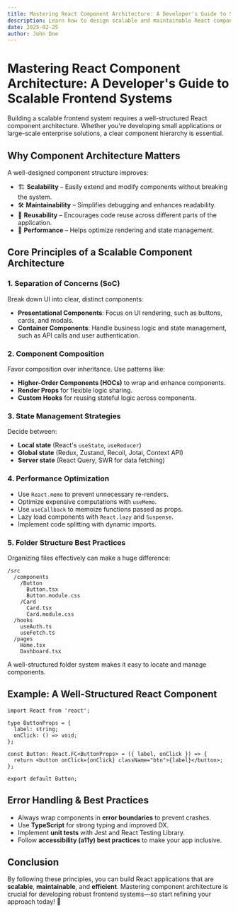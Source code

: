```yaml
---
title: Mastering React Component Architecture: A Developer's Guide to Scalable Frontend Systems
description: Learn how to design scalable and maintainable React component architectures for enterprise applications.
date: 2025-02-25
author: John Doe
---
```


# Mastering React Component Architecture: A Developer's Guide to Scalable Frontend Systems

Building a scalable frontend system requires a well-structured React component architecture. Whether you're developing small applications or large-scale enterprise solutions, a clear component hierarchy is essential.

## Why Component Architecture Matters

A well-designed component structure improves:
- 🏗 **Scalability** – Easily extend and modify components without breaking the system.
- 🛠 **Maintainability** – Simplifies debugging and enhances readability.
- 🔄 **Reusability** – Encourages code reuse across different parts of the application.
- 🎯 **Performance** – Helps optimize rendering and state management.

## Core Principles of a Scalable Component Architecture

### 1. **Separation of Concerns (SoC)**
Break down UI into clear, distinct components:
- **Presentational Components**: Focus on UI rendering, such as buttons, cards, and modals.
- **Container Components**: Handle business logic and state management, such as API calls and user authentication.

### 2. **Component Composition**
Favor composition over inheritance. Use patterns like:
- **Higher-Order Components (HOCs)** to wrap and enhance components.
- **Render Props** for flexible logic sharing.
- **Custom Hooks** for reusing stateful logic across components.

### 3. **State Management Strategies**
Decide between:
- **Local state** (React's `useState`, `useReducer`)
- **Global state** (Redux, Zustand, Recoil, Jotai, Context API)
- **Server state** (React Query, SWR for data fetching)

### 4. **Performance Optimization**
- Use `React.memo` to prevent unnecessary re-renders.
- Optimize expensive computations with `useMemo`.
- Use `useCallback` to memoize functions passed as props.
- Lazy load components with `React.lazy` and `Suspense`.
- Implement code splitting with dynamic imports.

### 5. **Folder Structure Best Practices**
Organizing files effectively can make a huge difference:
```
/src
  /components
    /Button
      Button.tsx
      Button.module.css
    /Card
      Card.tsx
      Card.module.css
  /hooks
    useAuth.ts
    useFetch.ts
  /pages
    Home.tsx
    Dashboard.tsx
```
A well-structured folder system makes it easy to locate and manage components.

## Example: A Well-Structured React Component

```tsx
import React from 'react';

type ButtonProps = {
  label: string;
  onClick: () => void;
};

const Button: React.FC<ButtonProps> = ({ label, onClick }) => {
  return <button onClick={onClick} className="btn">{label}</button>;
};

export default Button;
```

## Error Handling & Best Practices
- Always wrap components in **error boundaries** to prevent crashes.
- Use **TypeScript** for strong typing and improved DX.
- Implement **unit tests** with Jest and React Testing Library.
- Follow **accessibility (a11y) best practices** to make your app inclusive.

## Conclusion

By following these principles, you can build React applications that are **scalable**, **maintainable**, and **efficient**. Mastering component architecture is crucial for developing robust frontend systems—so start refining your approach today! 🚀
